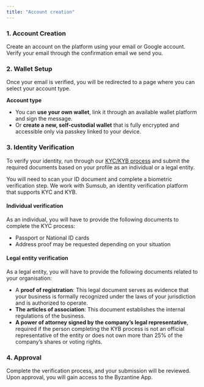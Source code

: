 ```yaml
---
title: "Account creation"
---
```


### 1. Account Creation

Create an account on the platform using your email or Google account. Verify your email through the confirmation email we send you.

### 2. Wallet Setup

Once your email is verified, you will be redirected to a page where you can select your account type.

**Account type**

- You can **use your own wallet**, link it through an available wallet platform and sign the message.
- Or **create a new, self-custodial wallet** that is fully encrypted and accessible only via passkey linked to your device.

### 3. Identity Verification

To verify your identity, run through our [KYC/KYB process](/documentation/account-management/markdown) and submit the required documents based on your profile as an individual or a legal entity.

You will need to scan your ID document and complete a biometric verification step. We work with Sumsub, an identity verification platform that supports KYC and KYB.

#### Individual verification

As an individual, you will have to provide the following documents to complete the KYC process:

- Passport or National ID cards
- Address proof may be requested depending on your situation

#### Legal entity verification

As a legal entity, you will have to provide the following documents related to your organisation:

- A **proof of registration**: This legal document serves as evidence that your business is formally recognized under the laws of your jurisdiction and is authorized to operate.
- **The articles of association**: This document establishes the internal regulations of the business.
- **A power of attorney signed by the company’s legal representative**, required if the person completing the KYB process is not an official representative of the entity or does not own more than 25% of the company’s shares or voting rights.

### 4. Approval

Complete the verification process, and your submission will be reviewed. Upon approval, you will gain access to the Byzantine App.